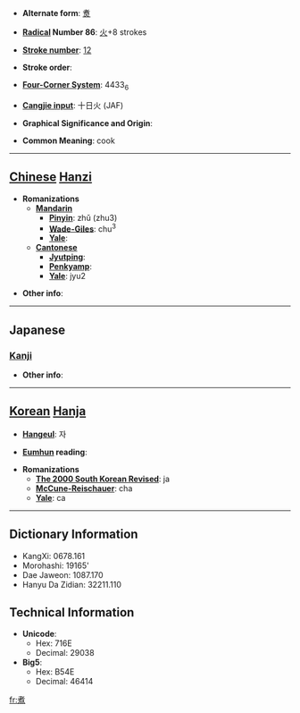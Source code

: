 * '''Alternate form''': [[煑]]

* '''[[Wiktionary:Chinese radical index| Radical]] Number 86''': [[Wiktionary:Chinese radical index 火|火]]+8 strokes

* '''[[Wiktionary:Chinese total strokes index|Stroke number]]''': [[Wiktionary:Chinese total strokes index 12|12]]

* '''Stroke order''': 

* '''[[Wiktionary:Chinese four corner index|Four-Corner System]]''': 4433<sub>6</sub>

* '''[[Wiktionary:Chinese Cangjie index|Cangjie input]]''': 十日火 (JAF)

* '''Graphical Significance and Origin''': 

* '''Common Meaning''': cook

----

== [[Chinese]] [[Hanzi]] ==

* '''Romanizations'''
** '''[[Mandarin]]'''
*** '''[[Pinyin]]''': zhǔ (zhu3)
*** '''[[Wade-Giles]]''': chu<sup>3</sup>
*** '''[[Yale]]''': 
** '''[[Cantonese]]'''
*** '''[[Jyutping]]''':
*** '''[[Penkyamp]]''': 
*** '''[[Yale]]''': jyu2

* '''Other info''': 

----

==Japanese==
===[[Kanji]]===
{{kanji|on readings=[[しゃ]] (sha), [[しょ]] (sho)
|kun readings=[[にる]] (niru), [[にえる]] (nieru)
}}

* '''Other info''':  

----

== [[Korean]] [[Hanja]] ==

* '''[[Hangeul]]''': 자

* '''[[Eumhun]] reading''': 

* '''Romanizations'''
** '''[[The 2000 South Korean Revised Romanization|The 2000 South Korean Revised]]''': ja
** '''[[McCune-Reischauer]]''': cha
** '''[[Yale]]''': ca

----

== Dictionary Information ==

* KangXi: 0678.161
* Morohashi: 19165'
* Dae Jaweon: 1087.170
* Hanyu Da Zidian: 32211.110

== Technical Information ==

* '''Unicode''':
** Hex: 716E
** Decimal: 29038
* '''Big5''':
** Hex: B54E
** Decimal: 46414

[[fr:煮]]